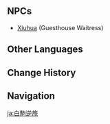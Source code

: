 {{Location Infobox
|image        = Baiju Guesthouse.png
|type         = Point of Interest
|region       = Liyue
|area         = Sea of Clouds
|subarea      = Liyue Harbor
|poi          = Feiyun Slope
}}
{{Location Intro|The {{Lang|'''Baiju Guesthouse'''|zh=白驹逆旅|zh_rm=Báijū Nìlǚ}}|description=<p>{{If Self|Baiju Guesthouse|It|The Baiju Guesthouse}} is an inn near the entrance to the city.</p><p>According to the [[Wangshu Inn Bulletin Board]], a Prince has booked a room at the guesthouse.</p>}}

==NPCs==
* [[Xiuhua]] (Guesthouse Waitress)

==Other Languages==
{{Other Languages
|en      = Baiju Guesthouse
|zhs     = 白驹客栈
|zhs_rm  = Báijū Kèzhàn
|zht     = 白駒客棧
|zht_rm  = Báijū Kèzhàn
|zh_tl   = White {{w|Colt (horse)|Colt}} Guesthouse
|ja      = 白駒逆旅
|ja_rm   = Hakku Gekiryo
|ja_tl   = White Horse Guesthouse
|ko      = {{tt|백마|白馬}} {{tt|객잔|客棧}}
|ko_rm   = Baekma Gaekjan
|ko_tl   = White Horse Guesthouse
|es      = Casa de Huéspedes Baiju
|es_tl   = Baiju Guesthouse
|fr      = Auberge Baiju
|fr_tl   = Baiju Inn
|ru      = «Белый жеребец»
|ru_tl   = "White Stallion"
|th      = Baiju Guesthouse
|vi      = {{tt|Bạch Câu Nghịch Lữ|白駒逆旅}}
|vi_tl   = White Colt Guesthouse
|de      = Pension Baiju
|de_tl   = Baiju {{w|Pension (lodging)|Pension}}
|id      = Baiju Guesthouse
|pt      = Casa de Hóspedes Baiju
|pt_tl   = Baiju Guesthouse
|tr      = Baiju Konukevi
|tr_tl   = 
|it      = La Pensione Baiju
|it_tl   = 
}}

==Change History==
{{Change History|1.0}}

==Navigation==
{{PoI Navbox|Liyue}}

[[ja:白駒逆旅]]